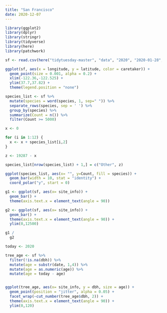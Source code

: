 ```yaml
---
title: "San Francisco"
date: 2020-12-07
---
```


```r
library(ggplot2)
library(dplyr)
library(stringr)
library(tidyverse)
library(here)
library(patchwork)
```

```r
sf <- read.csv(here("tidytuesday-master", "data", "2020", "2020-01-28", "sf_trees.csv"))
```

```r
ggplot(sf, aes(x = longitude, y = latitude, color = caretaker)) +
  geom_point(size = 0.001, alpha = 0.2) +
  xlim(-122.36,-122.525) + 
  ylim(37.7,37.82) +
  theme(legend.position = "none")
```

```r

species_list <- sf %>%
  mutate(species = word(species, 1, sep=" ")) %>%
  separate_rows(species, sep = ' ') %>%
  group_by(species) %>%
  summarize(Count = n()) %>%
  filter(Count >= 5000)

x <- 0

for (i in 1:12) {
  x <- x + species_list[i,2]
}

z <- 19287 - x

species_list[nrow(species_list) + 1,] = c("Other", z)

ggplot(species_list, aes(x= "", y=Count, fill = species)) +
  geom_bar(width = 10, stat = "identity") +
  coord_polar("y", start = 0)   

```

```r
g1 <- ggplot(sf, aes(x= site_info)) +
  geom_bar() +
  theme(axis.text.x = element_text(angle = 90))

g2 <- ggplot(sf, aes(x= site_info)) +
  geom_bar() +
  theme(axis.text.x = element_text(angle = 90)) + 
  ylim(0,12500)

g1 /
  g2

```

```r
today <- 2020

tree_age <- sf %>%
  filter(!is.na(dbh)) %>%
  mutate(age = substr(date, 1,4)) %>%
  mutate(age = as.numeric(age)) %>%
  mutate(age = today - age) 


ggplot(tree_age, aes(x= site_info, y = dbh, size = age)) +
  geom_point(position = "jitter", alpha = 0.05) +
  facet_wrap(~cut_number(tree_age$dbh, 2)) +
  theme(axis.text.x = element_text(angle = 90)) +
  ylim(0,120)  

```